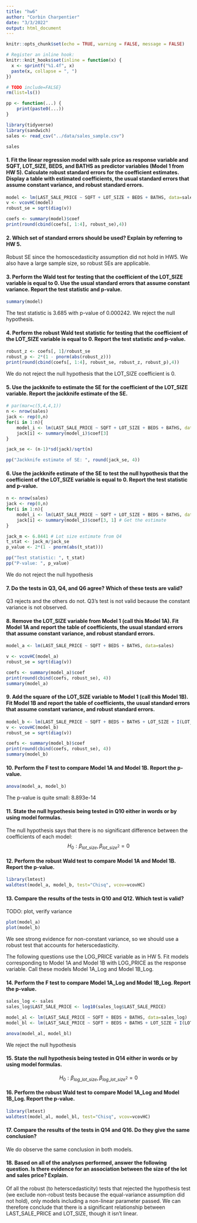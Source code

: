```yaml
---
title: "hw6"
author: "Corbin Charpentier"
date: "3/3/2022"
output: html_document
---
```


```r
knitr::opts_chunk$set(echo = TRUE, warning = FALSE, message = FALSE)

# Register an inline hook:
knitr::knit_hooks$set(inline = function(x) {
  x <- sprintf("%1.4f", x)
  paste(x, collapse = ", ")
})

```

```r
# TODO include=FALSE}
rm(list=ls())

pp <- function(...) {
    print(paste0(...))
}

library(tidyverse)
library(sandwich)
sales <- read_csv("../data/sales_sample.csv")

sales
```

#### 1. Fit the linear regression model with sale price as response variable and SQFT, LOT_SIZE, BEDS, and BATHS as predictor variables (Model 1 from HW 5). Calculate robust standard errors for the coefficient estimates. Display a table with estimated coefficients, the usual standard errors that assume constant variance, and robust standard errors. 
```R
model <- lm(LAST_SALE_PRICE ~ SQFT + LOT_SIZE + BEDS + BATHS, data=sales)
v <- vcovHC(model)
robust_se = sqrt(diag(v))

coefs <- summary(model)$coef
print(round(cbind(coefs[, 1:4], robust_se),4))
```

#### 2. Which set of standard errors should be used? Explain by referring to HW 5.
Robust SE since the homoscedasticity assumption did not hold in HW5. We also have a large sample size, so robust SEs are applicable.

#### 3. Perform the Wald test for testing that the coefficient of the LOT_SIZE variable is equal to 0. Use the usual standard errors that assume constant variance. Report the test statistic and p-value.
```r
summary(model)
```
The test statistic is 3.685 with p-value of 0.000242. We reject the null hypothesis. 

#### 4. Perform the robust Wald test statistic for testing that the coefficient of the LOT_SIZE variable is equal to 0. Report the test statistic and p-value.
```r
robust_z <- coefs[, 1]/robust_se
robust_p <- 2*(1 - pnorm(abs(robust_z)))
print(round(cbind(coefs[, 1:4], robust_se, robust_z, robust_p),4))
```
We do not reject the null hypothesis that the LOT_SIZE coefficient is 0. 

#### 5. Use the jackknife to estimate the SE for the coefficient of the LOT_SIZE variable. Report the jackknife estimate of the SE.
```r
# par(mar=c(5,4,4,1))
n <- nrow(sales)
jack <- rep(0,n)
for(i in 1:n){
    model_i <- lm(LAST_SALE_PRICE ~ SQFT + LOT_SIZE + BEDS + BATHS, data=sales, subset=-i)
    jack[i] <- summary(model_i)$coef[3]
}

jack_se <- (n-1)*sd(jack)/sqrt(n)

pp("Jackknife estimate of SE: ", round(jack_se, 4))
```

#### 6. Use the jackknife estimate of the SE to test the null hypothesis that the coefficient of the LOT_SIZE variable is equal to 0. Report the test statistic and p-value.
```R
n <- nrow(sales)
jack <- rep(0,n)
for(i in 1:n){
    model_i <- lm(LAST_SALE_PRICE ~ SQFT + LOT_SIZE + BEDS + BATHS, data=sales, subset=-i)
    jack[i] <- summary(model_i)$coef[3, 1] # Get the estimate
}

jack_m <- 6.8441 # Lot size estimate from Q4
t_stat <- jack_m/jack_se
p_value <- 2*(1 - pnorm(abs(t_stat)))

pp("Test statistic: ", t_stat)
pp("P-value: ", p_value)
```

We do not reject the null hypothesis

#### 7. Do the tests in Q3, Q4, and Q6 agree? Which of these tests are valid?
Q3 rejects and the others do not. Q3's test is not valid because the constant variance is not observed. 

#### 8. Remove the LOT_SIZE variable from Model 1 (call this Model 1A). Fit Model 1A and report the table of coefficients, the usual standard errors that assume constant variance, and robust standard errors.
```R
model_a <- lm(LAST_SALE_PRICE ~ SQFT + BEDS + BATHS, data=sales)

v <- vcovHC(model_a)
robust_se = sqrt(diag(v))

coefs <- summary(model_a)$coef
print(round(cbind(coefs, robust_se), 4))
summary(model_a)
```

#### 9. Add the square of the LOT_SIZE variable to Model 1 (call this Model 1B). Fit Model 1B and report the table of coefficients, the usual standard errors that assume constant variance, and robust standard errors.
```R
model_b <- lm(LAST_SALE_PRICE ~ SQFT + BEDS + BATHS + LOT_SIZE + I(LOT_SIZE^2), data=sales)
v <- vcovHC(model_b)
robust_se = sqrt(diag(v))

coefs <- summary(model_b)$coef
print(round(cbind(coefs, robust_se), 4))
summary(model_b)
```
#### 10. Perform the F test to compare Model 1A and Model 1B. Report the p-value.
```R
anova(model_a, model_b)
```
The p-value is quite small: 8.893e-14

#### 11. State the null hypothesis being tested in Q10 either in words or by using model formulas.
The null hypothesis says that there is no significant difference between the coefficients of each model:
$$H_0: \beta_{lot\_size}, \beta_{lot\_size^2} = 0$$

#### 12. Perform the robust Wald test to compare Model 1A and Model 1B. Report the p-value.
```R
library(lmtest)
waldtest(model_a, model_b, test="Chisq", vcov=vcovHC)
```

#### 13. Compare the results of the tests in Q10 and Q12. Which test is valid?
TODO: plot, verify variance
```R
plot(model_a)
plot(model_b)
```
We see strong evidence for non-constant variance, so we should use a robust test that accounts for heterscedasticity. 

The following questions use the LOG_PRICE variable as in HW 5. Fit models corresponding to Model 1A and Model 1B with LOG_PRICE as the response variable. Call these models Model 1A_Log and Model 1B_Log.


#### 14. Perform the F test to compare Model 1A_Log and Model 1B_Log. Report the p-value.
```R
sales_log <- sales
sales_log$LAST_SALE_PRICE <- log10(sales_log$LAST_SALE_PRICE)

model_al <- lm(LAST_SALE_PRICE ~ SQFT + BEDS + BATHS, data=sales_log)
model_bl <- lm(LAST_SALE_PRICE ~ SQFT + BEDS + BATHS + LOT_SIZE + I(LOT_SIZE^2), data=sales_log)

anova(model_al, model_bl)
```

We reject the null hypothesis

#### 15. State the null hypothesis being tested in Q14 either in words or by using model formulas.
$$H_0: \beta_{log\_lot\_size}, \beta_{log\_lot\_size^2} = 0$$

#### 16. Perform the robust Wald test to compare Model 1A_Log and Model 1B_Log. Report the p-value.
```R
library(lmtest)
waldtest(model_al, model_bl, test="Chisq", vcov=vcovHC)
```

#### 17. Compare the results of the tests in Q14 and Q16. Do they give the same conclusion?
We do observe the same conclusion in both models.

#### 18. Based on all of the analyses performed, answer the following question. Is there evidence for an association between the size of the lot and sales price? Explain.
Of all the robust (to heterscedasticity) tests that rejected the hypothesis test (we exclude non-robust tests because the equal-variance assumption did not hold), only models including a non-linear parameter passed. We can therefore conclude that there is a significant relationship between LAST_SALE_PRICE and LOT_SIZE, though it isn't linear. 


